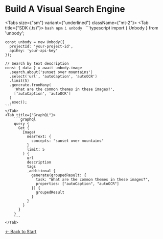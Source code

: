 
# Build A Visual Search Engine

<Tabs size={"sm"} variant={"underlined"} className={"mt-2"}>
    <Tab title={"SDK (.ts)"}>
    ```bash
    npm i unbody
    ```
    ```typescript
    import { Unbody } from 'unbody';

    const unbody = new Unbody({
      projectId: 'your-project-id',
      apiKey: 'your-api-key'
    });
    
    // Search by text description
    const { data } = await unbody.image
      .search.about('sunset over mountains')
      .select('url', 'autoCaption', 'autoOCR')
      .limit(5)
      .generate.fromMany(
        'What are the common themes in these images?',
        ['autoCaption', 'autoOCR']
      )
      .exec();
    ```
    </Tab>
    <Tab title={"GraphQL"}>
        ```graphql
        query {
          Get {
            Image(
              nearText: {
                concepts: "sunset over mountains"
              }
              limit: 5
            ) {
              url
              description
              tags
              _additional {
                generate(groupedResult: {
                  task: "What are the common themes in these images?",
                  properties: ["autoCaption", "autoOCR"]
                }) {
                  groupedResult
                }
              }
            }
          }
        }
        ```
    </Tab>
</Tabs>

[← Back to Start](/first-project/visual-search/1-setup) 